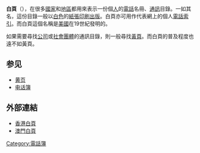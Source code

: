 '''白頁'''（{{lang-en|White Pages}}），在很多[[國家|國家]]和[[地區|地區]]都用來表示一份個[[人|人]]的[[電話|電話]]名冊、[[通訊|通訊]]目錄。一如其名，這份目錄一般以[[白色|白色]]的[[紙張|紙張]][[印刷|印刷]][[出版|出版]]。白頁亦可用作代表網上的個人[[電話索引|電話索引]]。而白頁這個名稱是[[美國|美國]]在19世紀發明的。

如果需要尋找[[公司|公司]]或[[社會團體|社會團體]]的通訊目錄，則一般尋找[[黃頁|黃頁]]。而白頁的普及程度也遠不如黃頁。

== 参见 ==
* [[黄页|黄页]]
* [[电话簿|电话簿]]

== 外部連結 ==
* [https://web.archive.org/web/20071011161714/http://www.hkt.com/NASApp/cs/ContentServer?pagename=PCCW%2FPCCWHK%2FCustomerSupport%2FDirectories%2FWhitePages&cid=993198475060&pagelang=chi 香港白頁]
* [http://www.whitepages.com.mo/ 澳門白頁] {{Wayback|url=http://www.whitepages.com.mo/ |date=20180809070823 }}

{{book-stub}}

[[Category:電話簿|Category:電話簿]]